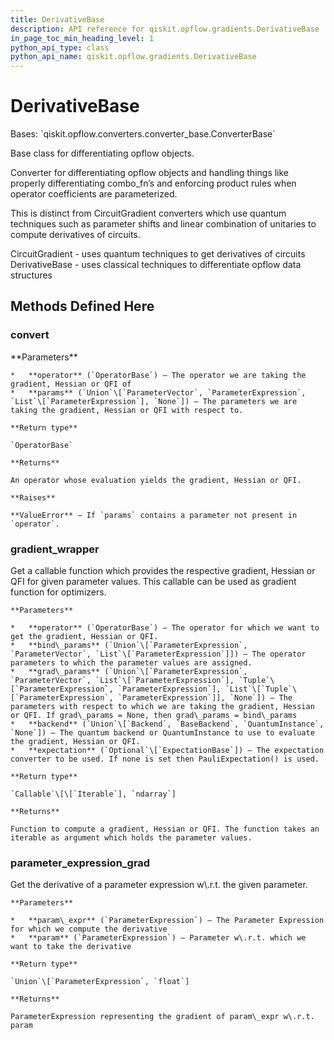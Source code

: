 ```yaml
---
title: DerivativeBase
description: API reference for qiskit.opflow.gradients.DerivativeBase
in_page_toc_min_heading_level: 1
python_api_type: class
python_api_name: qiskit.opflow.gradients.DerivativeBase
---
```


# DerivativeBase

<Class id="qiskit.opflow.gradients.DerivativeBase" github="https://github.com/qiskit/qiskit/tree/stable/0.18/qiskit/opflow/gradients/derivative_base.py" signature="DerivativeBase">
  Bases: `qiskit.opflow.converters.converter_base.ConverterBase`

  Base class for differentiating opflow objects.

  Converter for differentiating opflow objects and handling things like properly differentiating combo\_fn’s and enforcing product rules when operator coefficients are parameterized.

  This is distinct from CircuitGradient converters which use quantum techniques such as parameter shifts and linear combination of unitaries to compute derivatives of circuits.

  CircuitGradient - uses quantum techniques to get derivatives of circuits DerivativeBase - uses classical techniques to differentiate opflow data structures

  ## Methods Defined Here

  ### convert

  <Function id="qiskit.opflow.gradients.DerivativeBase.convert" signature="abstract DerivativeBase.convert(operator, params=None)">
    **Parameters**

    *   **operator** (`OperatorBase`) – The operator we are taking the gradient, Hessian or QFI of
    *   **params** (`Union`\[`ParameterVector`, `ParameterExpression`, `List`\[`ParameterExpression`], `None`]) – The parameters we are taking the gradient, Hessian or QFI with respect to.

    **Return type**

    `OperatorBase`

    **Returns**

    An operator whose evaluation yields the gradient, Hessian or QFI.

    **Raises**

    **ValueError** – If `params` contains a parameter not present in `operator`.
  </Function>

  ### gradient\_wrapper

  <Function id="qiskit.opflow.gradients.DerivativeBase.gradient_wrapper" signature="DerivativeBase.gradient_wrapper(operator, bind_params, grad_params=None, backend=None, expectation=None)">
    Get a callable function which provides the respective gradient, Hessian or QFI for given parameter values. This callable can be used as gradient function for optimizers.

    **Parameters**

    *   **operator** (`OperatorBase`) – The operator for which we want to get the gradient, Hessian or QFI.
    *   **bind\_params** (`Union`\[`ParameterExpression`, `ParameterVector`, `List`\[`ParameterExpression`]]) – The operator parameters to which the parameter values are assigned.
    *   **grad\_params** (`Union`\[`ParameterExpression`, `ParameterVector`, `List`\[`ParameterExpression`], `Tuple`\[`ParameterExpression`, `ParameterExpression`], `List`\[`Tuple`\[`ParameterExpression`, `ParameterExpression`]], `None`]) – The parameters with respect to which we are taking the gradient, Hessian or QFI. If grad\_params = None, then grad\_params = bind\_params
    *   **backend** (`Union`\[`Backend`, `BaseBackend`, `QuantumInstance`, `None`]) – The quantum backend or QuantumInstance to use to evaluate the gradient, Hessian or QFI.
    *   **expectation** (`Optional`\[`ExpectationBase`]) – The expectation converter to be used. If none is set then PauliExpectation() is used.

    **Return type**

    `Callable`\[\[`Iterable`], `ndarray`]

    **Returns**

    Function to compute a gradient, Hessian or QFI. The function takes an iterable as argument which holds the parameter values.
  </Function>

  ### parameter\_expression\_grad

  <Function id="qiskit.opflow.gradients.DerivativeBase.parameter_expression_grad" signature="static DerivativeBase.parameter_expression_grad(param_expr, param)">
    Get the derivative of a parameter expression w\.r.t. the given parameter.

    **Parameters**

    *   **param\_expr** (`ParameterExpression`) – The Parameter Expression for which we compute the derivative
    *   **param** (`ParameterExpression`) – Parameter w\.r.t. which we want to take the derivative

    **Return type**

    `Union`\[`ParameterExpression`, `float`]

    **Returns**

    ParameterExpression representing the gradient of param\_expr w\.r.t. param
  </Function>
</Class>

